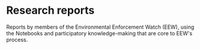 
<Layout pageTitle="Research Reports" sidebarLinks={DataPageSidebarLinks} activeHeaderLink="Data">

# Research reports

Reports by members of the Environmental Enforcement Watch (EEW), using the <Link to='/data/notebooks' rel='noreferrer noopener'>Notebooks</Link> and <Link to='/learn/events' rel='noreferrer noopener'>participatory knowledge-making</Link> that are core to EEW's process.

<div className='row'>
  <InfoCard
      title="Democratizing Data Report"
      description='Democratizing Data: Environmental Enforcement Watch’s Report Cards for Congressional Oversight of the EPA'
      link='https://envirodatagov.org/press-release-democratizing-data-reports-released-by-edgis-environmental-enforcement-watch/'
      image={democratizing}
  />
  <InfoCard
      title="COVID Enforcement Report"
      description='More Permission to Pollute: The Decline of EPA Enforcement and Industry Compliance during COVID'
      link='https://envirodatagov.org/more-permission-to-pollute-the-decline-of-epa-enforcement-and-industry-compliance-during-covid/'
      image={covid}
  />
</div>

</Layout>

